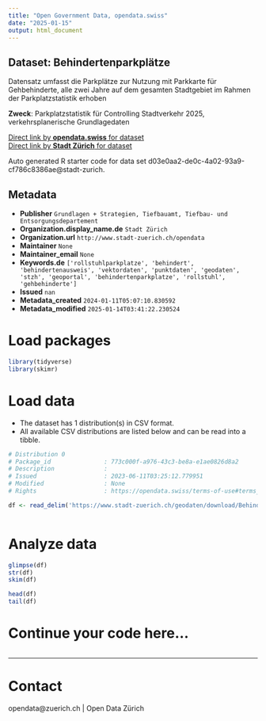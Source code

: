 ```yaml
---
title: "Open Government Data, opendata.swiss"
date: "2025-01-15"
output: html_document
---
```


## Dataset: Behindertenparkplätze

Datensatz umfasst die Parkplätze zur Nutzung mit Parkkarte für Gehbehinderte, alle zwei Jahre auf dem gesamten Stadtgebiet im Rahmen der Parkplatzstatistik erhoben

**Zweck**: Parkplatzstatistik für Controlling Stadtverkehr 2025, verkehrsplanerische Grundlagedaten

[Direct link by **opendata.swiss** for dataset](https://opendata.swiss/de/dataset/behindertenparkplatze)<br>
[Direct link by **Stadt Zürich** for dataset](https://data.stadt-zuerich.ch/dataset/geo_behindertenparkplaetze)

Auto generated R starter code for data set d03e0aa2-de0c-4a02-93a9-cf786c8386ae@stadt-zurich.

## Metadata

- **Publisher** `Grundlagen + Strategien, Tiefbauamt, Tiefbau- und Entsorgungsdepartement`
- **Organization.display_name.de** `Stadt Zürich`
- **Organization.url** `http://www.stadt-zuerich.ch/opendata`
- **Maintainer** `None`
- **Maintainer_email** `None`
- **Keywords.de** `['rollstuhlparkplatze', 'behindert', 'behindertenausweis', 'vektordaten', 'punktdaten', 'geodaten', 'stzh', 'geoportal', 'behindertenparkplatze', 'rollstuhl', 'gehbehinderte']`
- **Issued** `nan`
- **Metadata_created** `2024-01-11T05:07:10.830592`
- **Metadata_modified** `2025-01-14T03:41:22.230524`


# Load packages

```r

library(tidyverse)
library(skimr)

```

# Load data

-   The dataset has 1 distribution(s) in CSV format.
-   All available CSV distributions are listed below and can be read into a tibble.

```r

# Distribution 0
# Package_id               : 773c000f-a976-43c3-be8a-e1ae0826d8a2
# Description              : 
# Issued                   : 2023-06-11T03:25:12.779951
# Modified                 : None
# Rights                   : https://opendata.swiss/terms-of-use#terms_open

df <- read_delim('https://www.stadt-zuerich.ch/geodaten/download/Behindertenparkplaetze?format=10008')



```

# Analyze data

```r

glimpse(df)
str(df)
skim(df)

head(df)
tail(df)

```

# Continue your code here...

```r

```

------------------------------------------------------------------------

# Contact

opendata@zuerich.ch | Open Data Zürich
